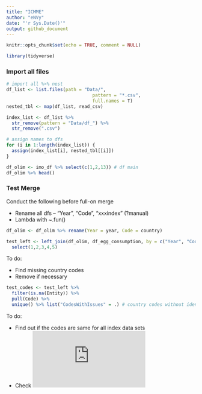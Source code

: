 ```yaml
---
title: "ICMME"
author: "eNVy"
date: "'r Sys.Date()'"
output: github_document
---
```


```r
knitr::opts_chunk$set(echo = TRUE, comment = NULL)
```

```r
library(tidyverse)
```

### Import all files

```r
# import all %>% nest
df_list <- list.files(path = "Data/", 
                                pattern = "*.csv", 
                                full.names = T)
nested_tbl <- map(df_list, read_csv)

index_list <- df_list %>% 
  str_remove(pattern = "Data/df_") %>% 
  str_remove(".csv")

```


```r
# assign names to dfs
for (i in 1:length(index_list)) {
  assign(index_list[i], nested_tbl[[i]])
} 

df_olim <- imo_df %>% select(c(1,2,13)) # df main
df_olim %>% head()
```


### Test Merge

Conduct the following before full-on merge

  + Rename all dfs -- "Year", "Code", "xxxindex" (?manual)
  + Lambda with ~.fun()
  
```r
df_olim <- df_olim %>% rename(Year = year, Code = country)

test_left <- left_join(df_olim, df_egg_consumption, by = c("Year", "Code")) %>% 
  select(1,2,3,4,5)
```

To do: 

  + Find missing country codes
  + Remove if necessary
  
```r
test_codes <- test_left %>% 
  filter(is.na(Entity)) %>% 
  pull(Code) %>% 
  unique() %>% list("CodesWithIssues" = .) # country codes without identifiers, 2491 such codes
```

To do:
  
  + Find out if the codes are same for all index data sets
  + Check ![URL](https://laendercode.net/en/3-letter-list.html)


